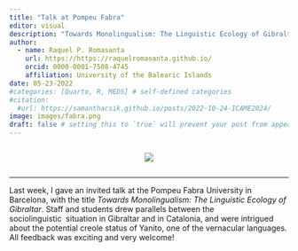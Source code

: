 ```yaml
---
title: "Talk at Pompeu Fabra"
editor: visual
description: "Towards Monolingualism: The Linguistic Ecology of Gibraltar"
author:
  - name: Raquel P. Romasanta
    url: https://https://raquelromasanta.github.io/
    orcid: 0000-0001-7508-4745
    affiliation: University of the Balearic Islands
date: 05-23-2022
#categories: [Quarto, R, MEDS] # self-defined categories
#citation: 
  #url: https://samanthacsik.github.io/posts/2022-10-24-ICAME2024/ 
image: images/fabra.png
draft: false # setting this to `true` will prevent your post from appearing on your listing page until you're ready!
---
```


::: {style="display: flex; justify-content: center; align-items: center"}
![](images/pompeu.png)
:::

------------------------------------------------------------------------

Last week, I gave an invited talk at the Pompeu Fabra University in Barcelona, with the title *Towards Monolingualism: The Linguistic Ecology of Gibraltar*. Staff and students drew parallels between the sociolinguistic  situation in Gibraltar and in Catalonia, and were intrigued about the potential creole status of Yanito, one of the vernacular languages. All feedback was exciting and very welcome!  

